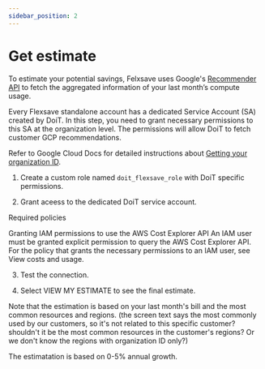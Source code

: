 ```yaml
---
sidebar_position: 2
---
```


# Get estimate

To estimate your potential savings, Felxsave uses Google's [Recommender API](https://cloud.google.com/recommender/docs/reference/rpc/google.cloud.recommender.v1) to fetch the aggregated information of your last month’s compute usage.

Every Flexsave standalone account has a dedicated Service Account (SA) created by DoiT. In this step, you need to grant necessary permissions to this SA at the organization level. The permissions will allow DoiT to fetch customer GCP recommendations.

Refer to Google Cloud Docs for detailed instructions about [Getting your organization ID](https://cloud.google.com/resource-manager/docs/creating-managing-organization#retrieving_your_organization_id).

1. Create a custom role named `doit_flexsave_role` with DoiT specific permissions.

2. Grant aceess to the dedicated DoiT service account.

Required policies

Granting IAM permissions to use the AWS Cost Explorer API
An IAM user must be granted explicit permission to query the AWS Cost Explorer API. For the policy that grants the necessary permissions to an IAM user, see View costs and usage.

3. Test the connection.

4. Select VIEW MY ESTIMATE to see the final estimate.

Note that the estimation is based on your last month's bill and the most common resources and regions. (the screen text says the most commonly used by our customers, so it's not related to this specific customer? shouldn't it be the most common resources in the customer's regions? Or we don't know the regions with organization ID only?)

The estimatation is based on 0-5% annual growth.

